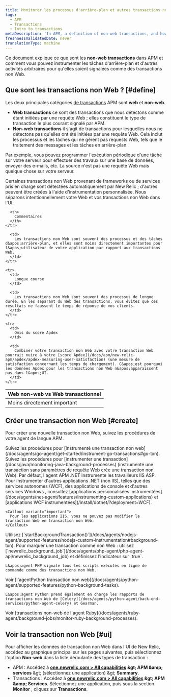 ```yaml
---
title: Monitorer les processus d'arrière-plan et autres transactions non Web
tags:
  - APM
  - Transactions
  - Intro to transactions
metaDescription: 'In APM, a definition of non-web transactions, and how to custom instrument background tasks and other activity as non-web transactions.'
freshnessValidatedDate: never
translationType: machine
---
```


Ce document explique ce que sont les <DNT>**non-web transactions**</DNT> dans APM et comment vous pouvez instrumenter les tâches d&apos;arrière-plan et d&apos;autres activités arbitraires pour qu&apos;elles soient signalées comme des transactions non Web.

## Que sont les transactions non Web ? [#define]

Les deux principales catégories [de transactions](/docs/apm/transactions/intro-transactions/transactions-new-relic-apm) APM sont <DNT>**web**</DNT> et <DNT>**non-web**</DNT>.

* <DNT>**Web transactions**</DNT> ce sont des transactions que nous détectons comme étant initiées par une requête Web ; elles constituent le type de transaction le plus courant signalé par APM.
* <DNT>**Non-web transactions**</DNT> il s&apos;agit de transactions pour lesquelles nous ne détectons pas qu&apos;elles ont été initiées par une requête Web. Cela inclut les processus et les tâches qui ne gèrent pas requests Web, tels que le traitement des messages et les tâches en arrière-plan.

Par exemple, vous pouvez programmer l&apos;exécution périodique d&apos;une tâche sur votre serveur pour effectuer des travaux sur une base de données, envoyer des e-mails, etc. La source n&apos;est pas une requête Web mais quelque chose sur votre serveur.

Certaines transactions non Web provenant de frameworks ou de services pris en charge sont détectées automatiquement par New Relic ; d&apos;autres peuvent être créées à l&apos;aide d&apos;instrumentation personnalisée. Nous séparons intentionnellement votre Web et vos transactions non Web dans l&apos;UI.

<table>
  <thead>
    <tr>
      <th style={{ width: "200px" }}>
        Web non-web vs Web transactionnel
      </th>

      <th>
        Commentaires
      </th>
    </tr>
  </thead>

  <tbody>
    <tr>
      <td>
        Moins directement important
      </td>

      <td>
        Les transactions non Web sont souvent des processus et des tâches d&apos;arrière-plan, et elles sont moins directement importantes pour l&apos;utilisateur de votre application par rapport aux transactions Web.
      </td>
    </tr>

    <tr>
      <td>
        Longue course
      </td>

      <td>
        Les transactions non Web sont souvent des processus de longue durée. En les séparant du Web des transactions, vous évitez que ces résultats ne faussent le temps de réponse de vos clients.
      </td>
    </tr>

    <tr>
      <td>
        Omis du score Apdex
      </td>

      <td>
        Combiner votre transaction non Web avec votre transaction Web pourrait nuire à votre [score Apdex](/docs/apm/new-relic-apm/apdex/apdex-measuring-user-satisfaction) (une mesure de satisfaction concernant les temps de chargement). C&apos;est pourquoi les données Apdex pour les transactions non Web n&apos;apparaissent pas dans l&apos;UI.
      </td>
    </tr>
  </tbody>
</table>

## Créer une transaction non Web [#create]

Pour créer une nouvelle transaction non Web, suivez les procédures de votre agent de langue APM.

<CollapserGroup>
  <Collapser id="go" title="Go">
    Suivez les procédures pour [instrumenté une transaction non web](/docs/agents/go-agent/get-started/instrument-go-transactions#go-txn).
  </Collapser>

  <Collapser id="java" title="Java">
    Suivez les procédures pour [instrumenter une transaction](/docs/java/monitoring-java-background-processes) (instrumenté une transaction sans paramètres de requête Web crée une transaction non Web).
  </Collapser>

  <Collapser id="net" title=".NET">
    Par défaut, l&apos;agent APM .NET instrumente les travailleurs IIS ASP. Pour instrumenter d&apos;autres applications .NET (non IIS), telles que des services autonomes (WCF), des applications de console et d&apos;autres services Windows , consultez [applications personnalisées instrumentées](/docs/agents/net-agent/features/instrumenting-custom-applications) et [applications WCF instrumentées](/install/dotnet/?deployment=WCF).

    <Callout variant="important">
      Pour les applications IIS, vous ne pouvez pas modifier la transaction Web en transaction non Web.
    </Callout>
  </Collapser>

  <Collapser id="node" title="Node.js">
    Utilisez [`startBackgroundTransaction()`](/docs/agents/nodejs-agent/supported-features/nodejs-custom-instrumentation#background-txn).
  </Collapser>

  <Collapser id="php" title="PHP">
    Pour marquer une transaction comme non Web : utilisez [`newrelic_background_job`](/docs/agents/php-agent/php-agent-api/newrelic_background_job) et définissez l’indicateur sur `true`.

    L&apos;agent PHP signale tous les scripts exécutés en ligne de commande comme des transactions non Web.
  </Collapser>

  <Collapser id="python" title="Python">
    Voir [l&apos;agentPython transaction non web](/docs/agents/python-agent/supported-features/python-background-tasks).

    L&apos;agent Python prend également en charge les rapports de transactions non Web de [Celery](/docs/agents/python-agent/back-end-services/python-agent-celery) et Gearman.
  </Collapser>

  <Collapser id="ruby" title="Ruby">
    Voir [transactions non-web de l&apos;agent Ruby](/docs/agents/ruby-agent/background-jobs/monitor-ruby-background-processes).
  </Collapser>
</CollapserGroup>

## Voir la transaction non Web [#ui]

Pour afficher les données de transaction non Web dans l&apos;UI de New Relic, accédez au graphique principal sur les pages suivantes, puis sélectionnez l&apos;option <DNT>**Non-web**</DNT> dans la liste déroulante des types de transaction :

* APM : Accédez à <DNT>**[one.newrelic.com &gt; All capabilities](https://one.newrelic.com/all-capabilities) &amp;gt; APM &amp;amp; services**</DNT> &amp;gt; (sélectionnez une application) &amp;gt; <DNT>**Summary**</DNT>.
* Transactions : Accédez à <DNT>**[one.newrelic.com &gt; All capabilities](https://one.newrelic.com/all-capabilities) &amp;gt; APM &amp;amp; Services**</DNT>. Sélectionnez une application, puis sous la section <DNT>**Monitor**</DNT> , cliquez sur <DNT>**Transactions**</DNT>.